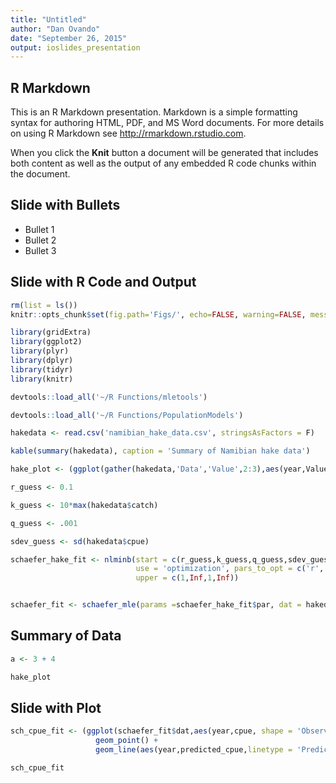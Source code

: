 ```yaml
---
title: "Untitled"
author: "Dan Ovando"
date: "September 26, 2015"
output: ioslides_presentation
---
```


## R Markdown

This is an R Markdown presentation. Markdown is a simple formatting syntax for authoring HTML, PDF, and MS Word documents. For more details on using R Markdown see <http://rmarkdown.rstudio.com>.

When you click the **Knit** button a document will be generated that includes both content as well as the output of any embedded R code chunks within the document.

## Slide with Bullets

- Bullet 1
- Bullet 2
- Bullet 3

## Slide with R Code and Output

```r
rm(list = ls())
knitr::opts_chunk$set(fig.path='Figs/', echo=FALSE, warning=FALSE, message=FALSE)

library(gridExtra)
library(ggplot2)
library(plyr)
library(dplyr)
library(tidyr)
library(knitr)
```

```r
devtools::load_all('~/R Functions/mletools')

devtools::load_all('~/R Functions/PopulationModels')

hakedata <- read.csv('namibian_hake_data.csv', stringsAsFactors = F)

kable(summary(hakedata), caption = 'Summary of Namibian hake data')

hake_plot <- (ggplot(gather(hakedata,'Data','Value',2:3),aes(year,Value, fill = Data)) + geom_point(shape = 21) + facet_grid(Data~., scales = 'free_y') +scale_fill_discrete(guide = FALSE))

r_guess <- 0.1

k_guess <- 10*max(hakedata$catch)

q_guess <- .001

sdev_guess <- sd(hakedata$cpue)

schaefer_hake_fit <- nlminb(start = c(r_guess,k_guess,q_guess,sdev_guess), objective = schaefer_mle,dat = hakedata,
                            use = 'optimization', pars_to_opt = c('r','k','q','sdev'), lower = c(0.01,.01,1e-7,1e-7),
                            upper = c(1,Inf,1,Inf))


schaefer_fit <- schaefer_mle(params =schaefer_hake_fit$par, dat = hakedata)

```

## Summary of Data

```r

a <- 3 + 4

hake_plot
```

## Slide with Plot

```r
sch_cpue_fit <- (ggplot(schaefer_fit$dat,aes(year,cpue, shape = 'Observed')) + 
                   geom_point() + 
                   geom_line(aes(year,predicted_cpue,linetype = 'Predicted'), color = 'red') + theme(legend.title = element_blank()))

sch_cpue_fit
```

